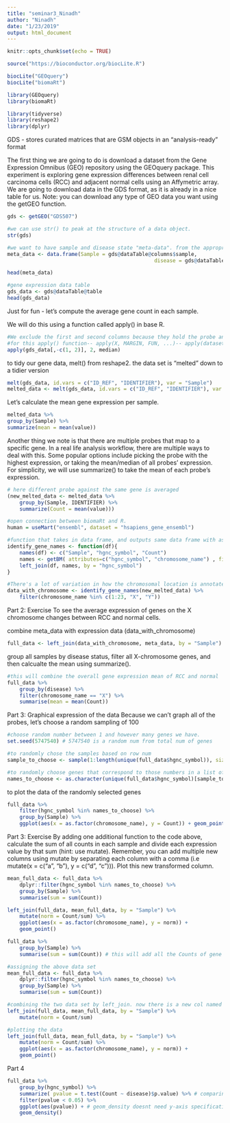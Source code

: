 ```yaml
---
title: "seminar3_Ninadh"
author: "Ninadh"
date: "1/23/2019"
output: html_document
---
```


```r
knitr::opts_chunk$set(echo = TRUE)
```

```r
source("https://bioconductor.org/biocLite.R")
```

```r
biocLite("GEOquery")
biocLite("biomaRt")
```

```r
library(GEOquery)
library(biomaRt)
```

```r
library(tidyverse)
library(reshape2)
library(dplyr)
```


GDS - stores curated matrices that are GSM objects in an "analysis-ready" format

The first thing we are going to do is download a dataset from the Gene Expression Omnibus (GEO) repository using the GEOquery package. This experiment is exploring gene expression differences between renal cell carcinoma cells (RCC) and adjacent normal cells using an Affymetric array. We are going to download data in the GDS format, as it is already in a nice table for us. Note: you can download any type of GEO data you want using the getGEO function.

```r
gds <- getGEO("GDS507")
```

```r
#we can use str() to peak at the structure of a data object. 
str(gds)
```

```r
#we want to have sample and disease state "meta-data". from the appropriate slots above.
meta_data <- data.frame(Sample = gds@dataTable@columns$sample, 
												disease = gds@dataTable@columns$disease.state)
```

```r
head(meta_data)
```

```r
#gene expression data table
gds_data <- gds@dataTable@table
head(gds_data)
```

Just for fun - let's compute the average gene count in each sample.

We will do this using a function called apply() in base R.

```r
#We exclude the first and second columns because they hold the probe and gene names, respectively.
#for this apply() function-- apply(X, MARGIN, FUN, ...)-- apply(dataset (specify rows.col), col, median)
apply(gds_data[,-c(1, 2)], 2, median)
```

to tidy our gene data, melt() from reshape2. the data set is "melted" down to a tidier version

```r
melt(gds_data, id.vars = c("ID_REF", "IDENTIFIER"), var = "Sample")
melted_data <- melt(gds_data, id.vars = c("ID_REF", "IDENTIFIER"), var = "Sample")
```

Let's calculate the mean gene expression per sample.

```r
melted_data %>%
group_by(Sample) %>%
summarize(mean = mean(value))
```

Another thing we note is that there are multiple probes that map to a specific gene. In a real life analysis workflow, there are multiple ways to deal with this. Some popular options include picking the probe with the highest expression, or taking the mean/median of all probes' expression. For simplicity, we will use summarize() to take the mean of each probe's expression.

```r
# here different probe against the same gene is averaged
(new_melted_data <- melted_data %>% 
    group_by(Sample, IDENTIFIER) %>% 
    summarize(Count = mean(value)))
```



```r
#open connection between biomaRt and R.
human = useMart("ensembl", dataset = "hsapiens_gene_ensembl")
```


```r
#function that takes in data frame, and outputs same data frame with associated chromosome annotations.
identify_gene_names <- function(df){
	names(df) <- c("Sample", "hgnc_symbol", "Count")
	names <- getBM( attributes=c("hgnc_symbol", "chromosome_name") , filters= "hgnc_symbol", values = unique(df$hgnc_symbol), mart = human)
	left_join(df, names, by = "hgnc_symbol")
}
```


```r
#There's a lot of variation in how the chromosomal location is annotated. To simplify things, let's filter out all genes with annotations that are not numeric numbers between 1 and 23, X or Y. 
data_with_chromosome <- identify_gene_names(new_melted_data) %>% 
	filter(chromosome_name %in% c(1:23, "X", "Y"))
```

Part 2: Exercise
To see the average expression of genes on the X chromosome changes between RCC and normal cells.

combine meta_data with expression data (data_with_chromosome)

```r
full_data <- left_join(data_with_chromosome, meta_data, by = "Sample")
```

group all samples by disease status, filter all X-chromosome genes, and then calcualte the mean using summarize().

```r
#this will combine the overall gene expression mean of RCC and normal
full_data %>%
	group_by(disease) %>%
	filter(chromosome_name == "X") %>%
	summarise(mean = mean(Count))
```

Part 3: Graphical expression of the data
Because we can't graph all of the probes, let's choose a random sampling of 100

```r
#choose random number between 1 and however many genes we have. 
set.seed(5747540) # 5747540 is a random num from total num of genes

#to randomly chose the samples based on row num
sample_to_choose <- sample(1:length(unique(full_data$hgnc_symbol)), size = 100)

#to randomly choose genes that correspond to those numbers in a list of genes. 
names_to_choose <- as.character(unique(full_data$hgnc_symbol)[sample_to_choose])
```

to plot the data of the randomly selected genes

```r
full_data %>% 
    filter(hgnc_symbol %in% names_to_choose) %>% 
    group_by(Sample) %>% 
    ggplot(aes(x = as.factor(chromosome_name), y = Count)) + geom_point()

```

Part 3: Exercise
By adding one additional function to the code above, calculate the sum of all counts in each sample and divide each expression value by that sum (hint: use mutate). Remember, you can add multiple new columns using mutate by separating each column with a comma (i.e mutate(x = c("a", "b"), y = c("d", "c"))). Plot this new transformed column.

```r
mean_full_data <- full_data %>% 
    dplyr::filter(hgnc_symbol %in% names_to_choose) %>% 
    group_by(Sample) %>% 
	summarise(sum = sum(Count))

left_join(full_data, mean_full_data, by = "Sample") %>% 
	mutate(norm = Count/sum) %>% 
	ggplot(aes(x = as.factor(chromosome_name), y = norm)) +
	geom_point()


```

```r
full_data %>% 
    group_by(Sample) %>% 
	summarise(sum = sum(Count)) # this will add all the Counts of gene
```

```r
#assigning the above data set
mean_full_data <- full_data %>% 
    dplyr::filter(hgnc_symbol %in% names_to_choose) %>% 
    group_by(Sample) %>% 
	summarise(sum = sum(Count))
```


```r
#combining the two data set by left_join. now there is a new col named "norm" which is "Count" divided by "sum" col
left_join(full_data, mean_full_data, by = "Sample") %>% 
	mutate(norm = Count/sum) 

```

```r
#plotting the data
left_join(full_data, mean_full_data, by = "Sample") %>% 
	mutate(norm = Count/sum) %>% 
	ggplot(aes(x = as.factor(chromosome_name), y = norm)) +
	geom_point()

```

Part 4


```r
full_data %>% 
    group_by(hgnc_symbol) %>% 
    summarize( pvalue = t.test(Count ~ disease)$p.value) %>% # comparing RCC with normal
	filter(pvalue < 0.05) %>% 
	ggplot(aes(pvalue)) + # geom_density doesnt need y-axis specification
	geom_density()


```


```r

```



